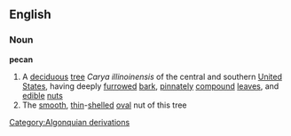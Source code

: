 ==English==
===Noun===
{{wikipedia}}
'''pecan'''
#A [[deciduous]] [[tree]] ''Carya illinoinensis'' of the central and southern [[United States]], having deeply [[furrow]]ed [[bark]], [[pinnate]]ly [[compound]] [[leaves]], and [[edible]] [[nut]]s
#The [[smooth]], [[thin]]-[[shelled]] [[oval]] nut of this tree
[[Category:Algonquian derivations]]